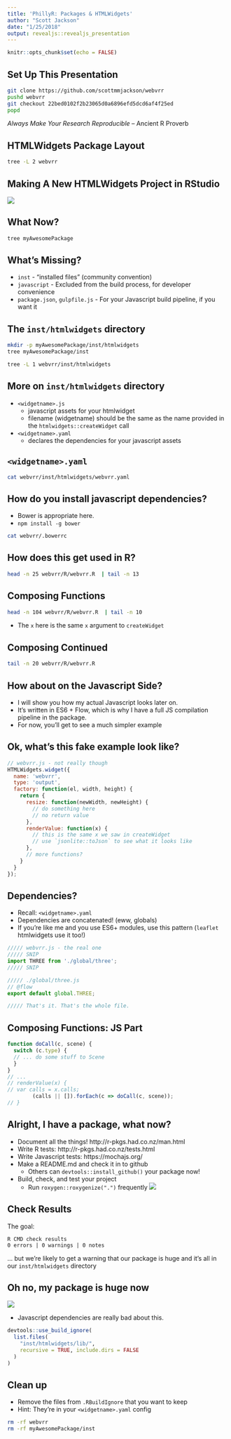 ```yaml
---
title: 'PhillyR: Packages & HTMLWidgets'
author: "Scott Jackson"
date: "1/25/2018"
output: revealjs::revealjs_presentation
---
```


```r
knitr::opts_chunk$set(echo = FALSE)
```

## Set Up This Presentation

```bash
git clone https://github.com/scottmmjackson/webvrr
pushd webvrr
git checkout 22bed0102f2b23065d0a6896efd5dcd6af4f25ed
popd
```

_Always Make Your Research Reproducible_ -- Ancient R Proverb

## HTMLWidgets Package Layout

```bash
tree -L 2 webvrr
```

## Making A New HTMLWidgets Project in RStudio

![](phillyr.gif)

## What Now?

```bash
tree myAwesomePackage
```

## What's Missing?

- `inst` - "installed files" (community convention)
- `javascript` - Excluded from the build process, for developer convenience
- `package.json`, `gulpfile.js` - For your Javascript build pipeline, if you want it

## The `inst/htmlwidgets` directory

```bash
mkdir -p myAwesomePackage/inst/htmlwidgets
tree myAwesomePackage/inst
```

```bash
tree -L 1 webvrr/inst/htmlwidgets
```

## More on `inst/htmlwidgets` directory

- `<widgetname>.js` 
  - javascript assets for your htmlwidget
  - filename (widgetname) should be the same as the name provided in the `htmlwidgets::createWidget` call
- `<widgetname>.yaml` 
  - declares the dependencies for your javascript assets
  
## `<widgetname>.yaml`

```bash
cat webvrr/inst/htmlwidgets/webvrr.yaml
```

## How do you install javascript dependencies?

- Bower is appropriate here. 
- `npm install -g bower`

```bash
cat webvrr/.bowerrc
```

## How does this get used in R?

```bash
head -n 25 webvrr/R/webvrr.R  | tail -n 13
```

## Composing Functions

```bash
head -n 104 webvrr/R/webvrr.R  | tail -n 10
```

- The `x` here is the same `x` argument to `createWidget`

## Composing Continued

```bash
tail -n 20 webvrr/R/webvrr.R
```

## How about on the Javascript Side?

- I will show you how my actual Javascript looks later on.
- It's written in ES6 + Flow, which is why I have a full JS compilation pipeline in the package.
- For now, you'll get to see a much simpler example

## Ok, what's this fake example look like?

```javascript
// webvrr.js - not really though
HTMLWidgets.widget({
  name: 'webvrr',
  type: 'output',
  factory: function(el, width, height) {
    return {
      resize: function(newWidth, newHeight) {
        // do something here
        // no return value
      },
      renderValue: function(x) {
        // this is the same x we saw in createWidget
        // use `jsonlite::toJson` to see what it looks like
      },
      // more functions?
    }
  }
});
```

## Dependencies? 

- Recall: `<widgetname>.yaml`
- Dependencies are concatenated! (eww, globals)
- If you're like me and you use ES6+ modules, use this pattern (`leaflet` htmlwidgets use it too!)

```javascript
///// webvrr.js - the real one
///// SNIP
import THREE from './global/three';
///// SNIP

///// ./global/three.js
// @flow
export default global.THREE;

///// That's it. That's the whole file.
```

## Composing Functions: JS Part

```javascript
function doCall(c, scene) {
  switch (c.type) {
  // ... do some stuff to Scene
  }
}
// ...
// renderValue(x) {
// var calls = x.calls;
        (calls || []).forEach(c => doCall(c, scene));
// }
```

## Alright, I have a package, what now?

- Document all the things! http://r-pkgs.had.co.nz/man.html
- Write R tests: http://r-pkgs.had.co.nz/tests.html
- Write Javascript tests: https://mochajs.org/
- Make a README.md and check it in to github
  - Others can `devtools::install_github()` your package now!
- Build, check, and test your project
  - Run `roxygen::roxygenize(".")` frequently
![](Screen Shot 2018-01-25 at 1.29.00 PM.png)

## Check Results

The goal:
```
R CMD check results
0 errors | 0 warnings | 0 notes
```

... but we're likely to get a warning that our package is huge and it's all in our `inst/htmlwidgets` directory

## Oh no, my package is huge now

![](Cw9Cr2TXcAE_aJA.jpg)

- Javascript dependencies are really bad about this.
```r
devtools::use_build_ignore(
  list.files(
    "inst/htmlwidgets/lib/", 
    recursive = TRUE, include.dirs = FALSE
  )
)
```

## Clean up

- Remove the files from `.RBuildIgnore` that you want to keep
- Hint: They're in your `<widgetname>.yaml` config

```bash
rm -rf webvrr
rm -rf myAwesomePackage/inst
```
